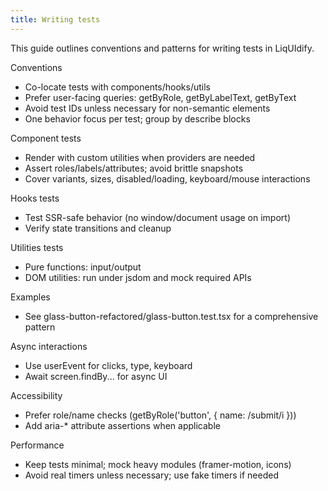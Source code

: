 ```yaml
---
title: Writing tests
---
```


This guide outlines conventions and patterns for writing tests in LiqUIdify.

Conventions
- Co-locate tests with components/hooks/utils
- Prefer user-facing queries: getByRole, getByLabelText, getByText
- Avoid test IDs unless necessary for non-semantic elements
- One behavior focus per test; group by describe blocks

Component tests
- Render with custom utilities when providers are needed
- Assert roles/labels/attributes; avoid brittle snapshots
- Cover variants, sizes, disabled/loading, keyboard/mouse interactions

Hooks tests
- Test SSR-safe behavior (no window/document usage on import)
- Verify state transitions and cleanup

Utilities tests
- Pure functions: input/output
- DOM utilities: run under jsdom and mock required APIs

Examples
- See glass-button-refactored/glass-button.test.tsx for a comprehensive pattern

Async interactions
- Use userEvent for clicks, type, keyboard
- Await screen.findBy... for async UI

Accessibility
- Prefer role/name checks (getByRole('button', { name: /submit/i }))
- Add aria-* attribute assertions when applicable

Performance
- Keep tests minimal; mock heavy modules (framer-motion, icons)
- Avoid real timers unless necessary; use fake timers if needed


